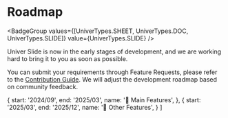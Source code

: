 
# Roadmap

<BadgeGroup values={[UniverTypes.SHEET, UniverTypes.DOC, UniverTypes.SLIDE]} value={UniverTypes.SLIDE} />

<Callout emoji="🚨" type="error">
  Univer Slide is now in the early stages of development, and we are working hard to bring it to you as soon as possible.
</Callout>

You can submit your requirements through Feature Requests, please refer to the [Contribution Guide](/guides/slide/contributing). We will adjust the development roadmap based on community feedback.

  {
    start: '2024/09',
    end: '2025/03',
    name: '🏃 Main Features',
  },
  {
    start: '2025/03',
    end: '2025/12',
    name: '🏃 Other Features',
  }
]

<Roadmap data={data} />
